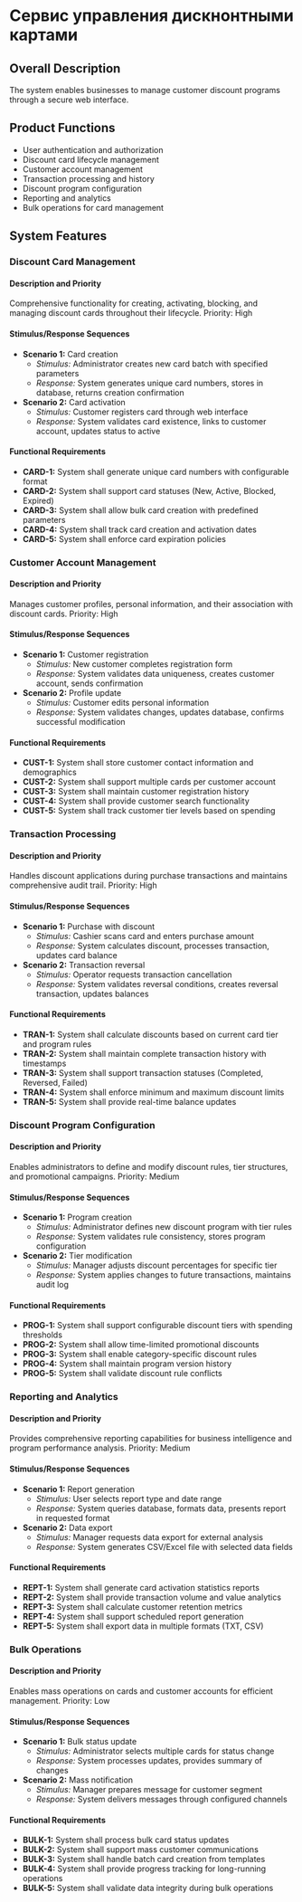 # Сервис управления дискнонтными картами

## Overall Description

The system enables businesses to manage customer discount programs through a secure web interface.

## Product Functions

- User authentication and authorization
- Discount card lifecycle management
- Customer account management
- Transaction processing and history
- Discount program configuration
- Reporting and analytics
- Bulk operations for card management

## System Features

### Discount Card Management

#### Description and Priority

Comprehensive functionality for creating, activating, blocking, and managing discount cards throughout their lifecycle. Priority: High

#### Stimulus/Response Sequences

- **Scenario 1:** Card creation
  * *Stimulus:* Administrator creates new card batch with specified parameters
  * *Response:* System generates unique card numbers, stores in database, returns creation confirmation
- **Scenario 2:** Card activation
  * *Stimulus:* Customer registers card through web interface
  * *Response:* System validates card existence, links to customer account, updates status to active

#### Functional Requirements

- **CARD-1:** System shall generate unique card numbers with configurable format
- **CARD-2:** System shall support card statuses (New, Active, Blocked, Expired)
- **CARD-3:** System shall allow bulk card creation with predefined parameters
- **CARD-4:** System shall track card creation and activation dates
- **CARD-5:** System shall enforce card expiration policies

### Customer Account Management

#### Description and Priority

Manages customer profiles, personal information, and their association with discount cards. Priority: High

#### Stimulus/Response Sequences

- **Scenario 1:** Customer registration
  * *Stimulus:* New customer completes registration form
  * *Response:* System validates data uniqueness, creates customer account, sends confirmation
- **Scenario 2:** Profile update
  * *Stimulus:* Customer edits personal information
  * *Response:* System validates changes, updates database, confirms successful modification

#### Functional Requirements

- **CUST-1:** System shall store customer contact information and demographics
- **CUST-2:** System shall support multiple cards per customer account
- **CUST-3:** System shall maintain customer registration history
- **CUST-4:** System shall provide customer search functionality
- **CUST-5:** System shall track customer tier levels based on spending

### Transaction Processing

#### Description and Priority

Handles discount applications during purchase transactions and maintains comprehensive audit trail. Priority: High

#### Stimulus/Response Sequences

- **Scenario 1:** Purchase with discount
  * *Stimulus:* Cashier scans card and enters purchase amount
  * *Response:* System calculates discount, processes transaction, updates card balance
- **Scenario 2:** Transaction reversal
  * *Stimulus:* Operator requests transaction cancellation
  * *Response:* System validates reversal conditions, creates reversal transaction, updates balances

#### Functional Requirements

- **TRAN-1:** System shall calculate discounts based on current card tier and program rules
- **TRAN-2:** System shall maintain complete transaction history with timestamps
- **TRAN-3:** System shall support transaction statuses (Completed, Reversed, Failed)
- **TRAN-4:** System shall enforce minimum and maximum discount limits
- **TRAN-5:** System shall provide real-time balance updates

### Discount Program Configuration

#### Description and Priority

Enables administrators to define and modify discount rules, tier structures, and promotional campaigns. Priority: Medium

#### Stimulus/Response Sequences

- **Scenario 1:** Program creation
  * *Stimulus:* Administrator defines new discount program with tier rules
  * *Response:* System validates rule consistency, stores program configuration
- **Scenario 2:** Tier modification
  * *Stimulus:* Manager adjusts discount percentages for specific tier
  * *Response:* System applies changes to future transactions, maintains audit log

#### Functional Requirements

- **PROG-1:** System shall support configurable discount tiers with spending thresholds
- **PROG-2:** System shall allow time-limited promotional discounts
- **PROG-3:** System shall enable category-specific discount rules
- **PROG-4:** System shall maintain program version history
- **PROG-5:** System shall validate discount rule conflicts

### Reporting and Analytics

#### Description and Priority

Provides comprehensive reporting capabilities for business intelligence and program performance analysis. Priority: Medium

#### Stimulus/Response Sequences

- **Scenario 1:** Report generation
  * *Stimulus:* User selects report type and date range
  * *Response:* System queries database, formats data, presents report in requested format
- **Scenario 2:** Data export
  * *Stimulus:* Manager requests data export for external analysis
  * *Response:* System generates CSV/Excel file with selected data fields

#### Functional Requirements

- **REPT-1:** System shall generate card activation statistics reports
- **REPT-2:** System shall provide transaction volume and value analytics
- **REPT-3:** System shall calculate customer retention metrics
- **REPT-4:** System shall support scheduled report generation
- **REPT-5:** System shall export data in multiple formats (TXT, CSV)

### Bulk Operations

#### Description and Priority

Enables mass operations on cards and customer accounts for efficient management. Priority: Low

#### Stimulus/Response Sequences

- **Scenario 1:** Bulk status update
  * *Stimulus:* Administrator selects multiple cards for status change
  * *Response:* System processes updates, provides summary of changes
- **Scenario 2:** Mass notification
  * *Stimulus:* Manager prepares message for customer segment
  * *Response:* System delivers messages through configured channels

#### Functional Requirements

- **BULK-1:** System shall process bulk card status updates
- **BULK-2:** System shall support mass customer communications
- **BULK-3:** System shall handle batch card creation from templates
- **BULK-4:** System shall provide progress tracking for long-running operations
- **BULK-5:** System shall validate data integrity during bulk operations
